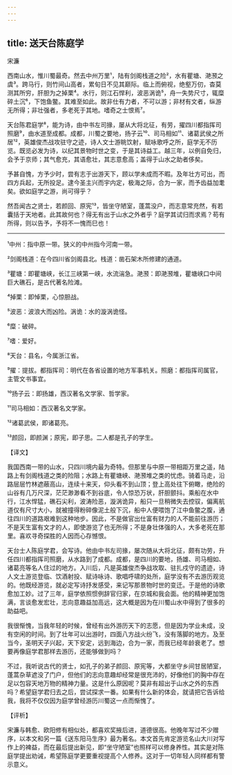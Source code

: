 ```yaml
---
---
---
```

title: 送天台陈庭学
---




宋濂

西南山水，惟川蜀最奇。然去中州万里¹，陆有剑阁栈道之险²，水有瞿塘、滟滪之虞³。跨马行，则竹间山高者，累旬日不见其巅际。临上而俯视，绝壑万仞，杳莫测其所穷，肝胆为之掉栗⁴。水行，则江石悍利，波恶涡诡⁵，舟一失势尺寸，辄糜碎土沉⁶，下饱鱼鳖。其难至如此。故非仕有力者，不可以游；非材有文者，纵游无所得；非壮强者，多老死于其地。嗜奇之士恨焉⁷。

天台陈君庭学⁸，能为诗，由中书左司掾，屡从大将北征，有劳，擢四川都指挥司照磨⁹，由水道至成都。成都，川蜀之要地，扬子云¹⁰、司马相如¹¹、诸葛武侯之所居¹²，英雄俊杰战攻驻守之迹，诗人文士游眺饮射，赋咏歌呼之所，庭学无不历览。既览必发为诗，以纪其景物时世之变，于是其诗益工。越三年，以例自免归，会予于京师；其气愈充，其语愈壮，其志意愈高；盖得于山水之助者侈矣。

予甚自愧，方予少时，尝有志于出游天下，顾以学未成而不暇。及年壮方可出，而四方兵起，无所投足。逮今圣主兴而宇内定，极海之际，合为一家，而予齿益加耄矣。欲如庭学之游，尚可得乎？

然吾闻古之贤士，若颜回、原宪¹³，皆坐守陋室，蓬蒿没户，而志意常充然，有若囊括于天地者。此其故何也？得无有出于山水之外者乎？庭学其试归而求焉？苟有所得，则以告予，予将不一愧而巳也！



***



¹中州：指中原一带。狭义的中州指今河南一带。

²剑阁栈道：在今四川省剑阁县北。栈道：凿石架木所修建的通道。

³瞿塘：即瞿塘峡，长江三峡第一峡，水流湍急。滟滪：即滟滪堆，瞿塘峡口中间巨大礁石，是古代著名险滩。

⁴掉栗：即悼栗，心惊胆战。

⁵波恶：波浪大而凶险。涡诡：水的漩涡诡怪。

⁶糜：破碎。

⁷嗜：爱好。

⁸天台：县名，今属浙江省。

⁹擢：提拔。都指挥司：明代在各省设置的地方军事机关。照磨：都指挥司属官，主管文书事宜。

¹⁰扬子云：即扬雄，西汉著名文学家、哲学家。

¹¹司马相如：西汉著名文学家。

¹²诸葛武侯，即诸葛亮。

¹³颜回，即颜渊；原宪，即子思。二人都是孔子的学生。

【译文】

我国西南一带的山水，只四川境内最为奇特。但那里与中原一带相距万里之遥，陆路上有剑阁栈道之类的险阻；水路上有瞿塘峡、滟滪堆之类的忧虑。骑着马走，沿路层层竹林遮蔽高山，连续十来天，仰头看不到山顶；登上高处往下俯瞰，绝险的山谷有几万尺深，茫茫渺渺看不到谷底，令人惊恐万状，肝胆颤抖。乘船在水中行，江水悍猛，礁石尖利，波涛险恶，漩涡诡异，船只一旦稍微失去控驭，偏离航道仅有尺寸大小，就被撞得粉碎像泥土般下沉，船中人便喂饱了江中鱼鳖之腹，通往四川的道路艰难到这种地步。因此，不是做官出仕富有财力的人不能前往游历；不是天生富有文才的人，即使游览了也无所得；不是身壮体强的人，大多老死在那里。喜欢寻奇探胜的人因而心存憾恨。

天台士人陈庭学君，会写诗。他由中书左司掾，屡次随从大将北征，颇有功劳，升任四川都指挥司照磨，从水路到了成都。成都，是四川的要地，扬雄、司马相如、诸葛亮等名人住过的地方。入川后，凡是英雄俊杰争战攻取、驻扎戍守的遗迹，诗人文土游览登临、饮酒射投、赋诗咏诗、歌唱呼啸的处所，庭学没有不去游历观览的。他既经游览，就必定写诗抒发感受，来记写那景物时世的变迁。于是他的诗歌愈加工妙。过了三年，庭学依照惯例辞官归家，在京城和我会面。他的精神更加饱满，言谈愈发宏壮，志向意趣益加高远，这大概是因为在川蜀山水中得到了很多的助益吧。

我很惭愧，当我年轻的时候，曾经有出外游历天下的志愿，但是因为学业未成，没有空闲的时间。到了壮年可以出游时，四面八方战火纷飞，没有落脚的地方。及至当今，圣明天子兴起，天下安定，远到海边，合为一家，而我已经年龄衰老了。想要再像庭学君那样去游历，还能够做到吗？

不过，我听说古代的贤士，如孔子的弟子颜回、原宪等，大都坐守乡间甘居陋室，蓬蒿杂草遮没了门户，但他们的志向意趣却经常是很充沛的，好像他们的胸中存在足以包容天地万物的精神力量。这是什么原因呢？莫非有超出于山水之外的东西吗？希望庭学君归去之后，尝试探求一番。如果有什么新的体会，就请把它告诉给我，我将不仅仅因为庭学曾经游历川蜀这一点而惭愧了。

【评析】

宋濂与韩愈、欧阳修有相似处，都喜欢奖掖后进，道德很高。他晚年写过不少赠序，以本文和另一篇《送东阳马生序》最为著名。本文首先肯定游览名山大川对写作上的裨益，而在最后提出新见，即“坐守陋室”也照样可以修身养性。其实是对陈庭学提出劝诫，希望陈庭学更要重视提高个人修养。这对于一切年轻人同样都有警示意义。